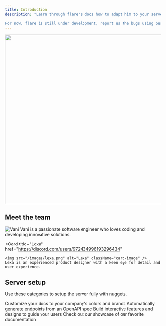```yaml
---
title: Introduction
description: "Learn through flare's docs how to adapt him to your server

For now, flare is still under development, report us the bugs using our pro mail or using the [dev server](https://discord.gg/WvWt4TNUyK)"
---
```


<div className="image-container">
    <img height="550" src="/images/intro banner nuggets.png" />
</div>


## Meet the team

<CardGroup cols={2}>
  <Card
    title="Vani"
    href="https://discord.com/users/946409574796230697"
  >
    <img src="/images/vani.png" alt="Vani" className="card-image" />
    Vani is a passionate software engineer who loves coding and developing innovative solutions.
  </Card>

  <Card
    title="Lexa"
    href="https://discord.com/users/972434996193296434"
  >
    <img src="/images/lexa.png" alt="Lexa" className="card-image" />
    Lexa is an experienced product designer with a keen eye for detail and user experience.
  </Card>
</CardGroup>



## Server setup 

Use these categories to setup the server fully with nuggets.

<CardGroup cols={2}>
  <Card
    title="wip"
    icon=""
    href="https://discord.gg/WvWt4TNUyK"
  >
    Customize your docs to your company's colors and brands
  </Card>
  <Card
    title="wip"
    icon=""
    href="https://discord.gg/WvWt4TNUyK"
  >
    Automatically generate endpoints from an OpenAPI spec
  </Card>
  <Card
    title="wip"
    icon=""
    href="https://discord.gg/WvWt4TNUyK"
  >
    Build interactive features and designs to guide your users
  </Card>
  <Card
    title="wip"
    icon=""
    href="https://discord.gg/WvWt4TNUyK"
  >
    Check out our showcase of our favorite documentation
  </Card>
</CardGroup>
